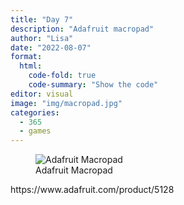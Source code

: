 ```yaml
---
title: "Day 7"
description: "Adafruit macropad"
author: "Lisa"
date: "2022-08-07"
format:
  html:
    code-fold: true
    code-summary: "Show the code"
editor: visual
image: "img/macropad.jpg"
categories:
  - 365
  - games
---
```


![Adafruit Macropad](img/macropad.jpg)

https://www.adafruit.com/product/5128